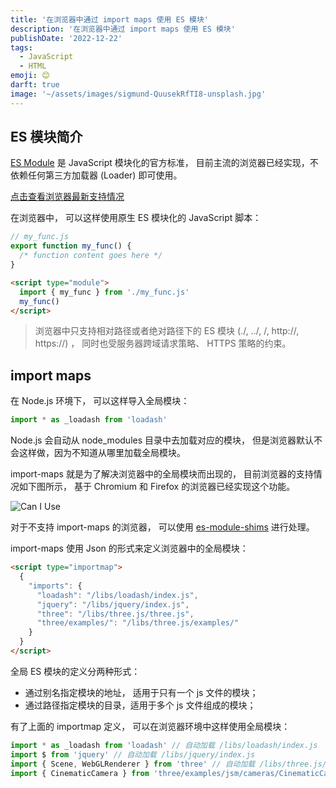 ```yaml
---
title: '在浏览器中通过 import maps 使用 ES 模块'
description: '在浏览器中通过 import maps 使用 ES 模块'
publishDate: '2022-12-22'
tags:
  - JavaScript
  - HTML
emoji: 😊
darft: true
image: '~/assets/images/sigmund-QuusekRfTI8-unsplash.jpg'
---
```


## ES 模块简介

[ES Module](https://developer.mozilla.org/zh-CN/docs/Web/JavaScript/Guide/Modules) 是 JavaScript 模块化的官方标准， 目前主流的浏览器已经实现，不依赖任何第三方加载器 (Loader) 即可使用。

[点击查看浏览器最新支持情况](https://caniuse.com/mdn-javascript_statements_import)

在浏览器中， 可以这样使用原生 ES 模块化的 JavaScript 脚本：

```js
// my_func.js
export function my_func() {
  /* function content goes here */
}
```

```html
<script type="module">
  import { my_func } from './my_func.js'
  my_func()
</script>
```

> 浏览器中只支持相对路径或者绝对路径下的 ES 模块 (./, ../, /, http://, https://) ， 同时也受服务器跨域请求策略、 HTTPS 策略的约束。

## import maps

在 Node.js 环境下， 可以这样导入全局模块：

```js
import * as _loadash from 'loadash'
```

Node.js 会自动从 node_modules 目录中去加载对应的模块， 但是浏览器默认不会这样做，因为不知道从哪里加载全局模块。

import-maps 就是为了解决浏览器中的全局模块而出现的， 目前浏览器的支持情况如下图所示， 基于 Chromium 和 Firefox 的浏览器已经实现这个功能。

![Can I Use](/can-i-use-import-maps.png)

对于不支持 import-maps 的浏览器， 可以使用 [es-module-shims](https://github.com/guybedford/es-module-shims) 进行处理。

import-maps 使用 Json 的形式来定义浏览器中的全局模块：

```html
<script type="importmap">
  {
    "imports": {
      "loadash": "/libs/loadash/index.js",
      "jquery": "/libs/jquery/index.js",
      "three": "/libs/three.js/three.js",
      "three/examples/": "/libs/three.js/examples/"
    }
  }
</script>
```

全局 ES 模块的定义分两种形式：

- 通过别名指定模块的地址， 适用于只有一个 js 文件的模块；
- 通过路径指定模块的目录，适用于多个 js 文件组成的模块；

有了上面的 importmap 定义， 可以在浏览器环境中这样使用全局模块：

```js
import * as _loadash from 'loadash' // 自动加载 /libs/loadash/index.js
import $ from 'jquery' // 自动加载 /libs/jquery/index.js
import { Scene, WebGLRenderer } from 'three' // 自动加载 /libs/three.js/three.js
import { CinematicCamera } from 'three/examples/jsm/cameras/CinematicCamera.js' // 自动加载 /libs/three.js/examples/jsm/cameras/CinematicCamera.js
```
